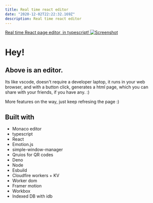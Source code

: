 ```yaml
---
title: Real time react editor
date: "2020-12-02T22:22:32.169Z"
description: Real time react editor
---
```


[Real time React page editor, in typescript! ![Screenshot](./code.spike.land-1920x1080.png)](https://code.spike.land)

# Hey!

## Above is an editor. 

Its like vscode, doesn't require a developer laptop, it runs in your web browser, and with a button click, generates a html page, which you can share with your friends, if you have any. :)

More features on the way, just keep refresing the page :)

## Built with
- Monaco editor
- typescript
- React
- Emotion.js
- simple-window-manager
- Qruios for QR codes
- Deno
- Node
- Esbuild
- Cloudfire workers + KV
- Worker dom 
- Framer motion
- Workbox
- Indexed DB with idb



